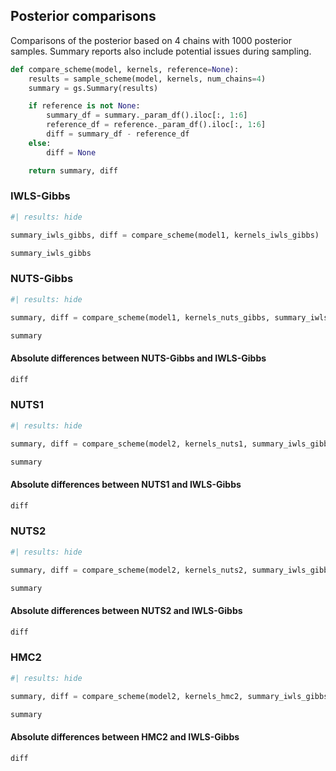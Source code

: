 ## Posterior comparisons

Comparisons of the posterior based on 4 chains with 1000 posterior samples. Summary reports also include potential issues during sampling.

```python
def compare_scheme(model, kernels, reference=None):
    results = sample_scheme(model, kernels, num_chains=4)
    summary = gs.Summary(results)

    if reference is not None:
        summary_df = summary._param_df().iloc[:, 1:6]
        reference_df = reference._param_df().iloc[:, 1:6]
        diff = summary_df - reference_df
    else:
        diff = None

    return summary, diff
```

### IWLS-Gibbs

```python
#| results: hide

summary_iwls_gibbs, diff = compare_scheme(model1, kernels_iwls_gibbs)
```

```python
summary_iwls_gibbs
```

### NUTS-Gibbs

```python
#| results: hide

summary, diff = compare_scheme(model1, kernels_nuts_gibbs, summary_iwls_gibbs)
```

```python
summary
```

#### Absolute differences between NUTS-Gibbs and IWLS-Gibbs

```python
diff
```

### NUTS1

```python
#| results: hide

summary, diff = compare_scheme(model2, kernels_nuts1, summary_iwls_gibbs)
```

```python
summary
```

#### Absolute differences between NUTS1 and IWLS-Gibbs

```python
diff
```

### NUTS2

```python
#| results: hide

summary, diff = compare_scheme(model2, kernels_nuts2, summary_iwls_gibbs)
```

```python
summary
```

#### Absolute differences between NUTS2 and IWLS-Gibbs

```python
diff
```

### HMC2

```python
#| results: hide

summary, diff = compare_scheme(model2, kernels_hmc2, summary_iwls_gibbs)
```

```python
summary
```

#### Absolute differences between HMC2 and IWLS-Gibbs

```python
diff
```
